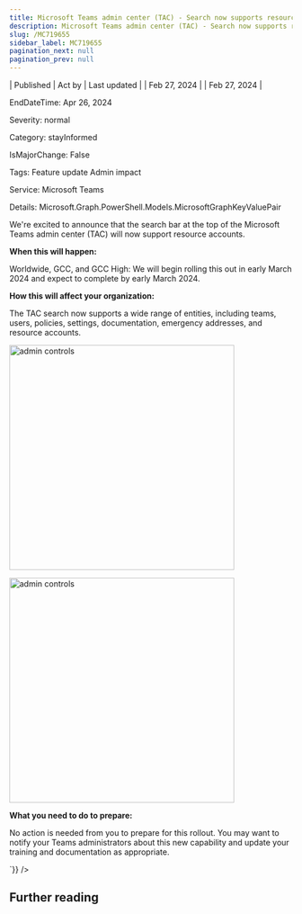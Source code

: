 ```yaml
---
title: Microsoft Teams admin center (TAC) - Search now supports resource accounts
description: Microsoft Teams admin center (TAC) - Search now supports resource accounts
slug: /MC719655
sidebar_label: MC719655
pagination_next: null
pagination_prev: null
---
```



| Published | Act by | Last updated |
| Feb 27, 2024 |  | Feb 27, 2024 |

EndDateTime: Apr 26, 2024

Severity: normal

Category: stayInformed

IsMajorChange: False

Tags: Feature update Admin impact

Service: Microsoft Teams

Details: Microsoft.Graph.PowerShell.Models.MicrosoftGraphKeyValuePair

<div dangerouslySetInnerHTML={{__html:`
<p>We're excited to announce that the search bar at the top of the Microsoft Teams admin center (TAC) will now support resource accounts.<br></p><p><b>When this will happen:</b><br></p><p>Worldwide, GCC, and GCC High: We will begin rolling this out in early March 2024 and expect to complete by early March 2024.</p><p><b>How this will affect your organization:</b></p><p>The TAC search now supports a wide range of entities, including teams, users, policies, settings, documentation, emergency addresses, and resource accounts.</p><p><img src="https://img-prod-cms-rt-microsoft-com.akamaized.net/cms/api/am/imageFileData/RW1hXWT?ver=9e50" style="width: 400px;" alt="admin controls"><br></p><p><img src="https://img-prod-cms-rt-microsoft-com.akamaized.net/cms/api/am/imageFileData/RW1i3cR?ver=41a2" style="width: 400px;" alt="admin controls"><br></p><p><b>What you need to do to prepare:</b><br></p><p>No action is needed from you to prepare for this rollout. You may want to notify your Teams administrators about this new capability and update your training and documentation as appropriate.</p>
`}} />

## Further reading
